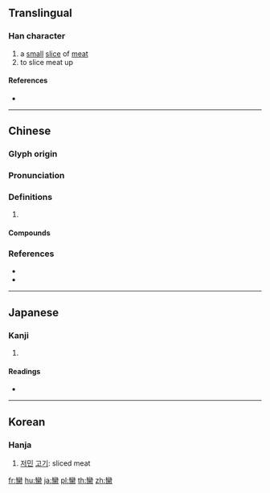 {{character info/new}}
{{also|脔}}
==Translingual==

===Han character===
{{Han char|rn=130|rad=肉|as=19|sn=25|four=22227|canj=VFOBO|ids=⿱䜌肉}}

# a [[small]] [[slice]] of [[meat]]
# to slice meat up

====References====
* {{Han ref|kx=0998.310|dkj=30049|dj=1449.260|hdz=52934.090|uh=81E0|ud=33248|bh=F943|bd=63811}}

----

==Chinese==
{{zh-forms|s=脔}}

===Glyph origin===
{{Han etym}}

===Pronunciation===
{{zh-pron
|m=luān,lüān
|c=lyun4,lyun5
|mc=y
|oc=y
|cat=
}}

===Definitions===
{{zh-hanzi}}

# {{rfdef|zh}}

====Compounds====
{{zh-der|嘗鼎一臠|大臠|禁臠|臠割|臠臠}}

===References===
* {{R:twedu|B03731}}
* {{R:yue:Hanzi}}

----

==Japanese==

===Kanji===
{{ja-kanji|grade=|rs=肉19}}

# {{defn|lang=ja|sort=肉19}}

====Readings====
* {{ja-readings|on=[[れん]] (ren)|kun=[[きりみ]] (kirimi), [[ししむら]] (shishimura)|nanori=}}

----

==Korean==

===Hanja===
{{ko-hanja|hangeul=[[련]]>[[연]]|eumhun=|rv=ryeon>yeon|mr=ryŏn>yŏn|y=lyen>yen}}

# [[저민]] [[고기]]: sliced meat

[[fr:臠]]
[[hu:臠]]
[[ja:臠]]
[[pl:臠]]
[[th:臠]]
[[zh:臠]]
